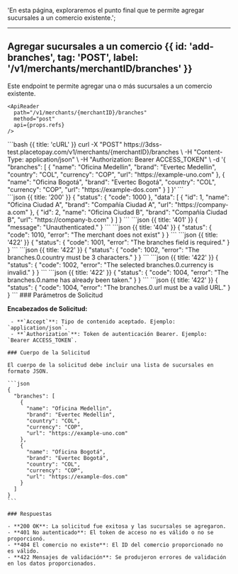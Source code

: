 <MissingTranslationBanner />

  'En esta página, exploraremos el punto final que te permite agregar sucursales a un comercio existente.';


---

## Agregar sucursales a un comercio {{ id: 'add-branches', tag: 'POST', label: '/v1/merchants/merchantID/branches' }}

<Row>
  <Col>
    Este endpoint te permite agregar una o más sucursales a un comercio existente.

    <ApiReader
      path="/v1/merchants/{merchantID}/branches"
      method="post"
      api={props.refs}
    />
  </Col>
</Row>

<Row>
  <Col>
    <CodeGroup title="Solicitud" tag="POST" label="/v1/merchants/{merchantID}/branches">
    ```bash {{ title: 'cURL' }}
    curl -X "POST" https://3dss-test.placetopay.com/v1/merchants/{merchantID}/branches \
      -H "Content-Type: application/json" \
      -H "Authorization: Bearer ACCESS_TOKEN" \
      -d '{
          "branches": [
            {
              "name": "Oficina Medellin",
              "brand": "Evertec Medellin",
              "country": "COL",
              "currency": "COP",
              "url": "https://example-uno.com"
            },
            {
              "name": "Oficina Bogotá",
              "brand": "Evertec Bogotá",
              "country": "COL",
              "currency": "COP",
              "url": "https://example-dos.com"
            }
          ]
      }'
    ```
    </CodeGroup>
  </Col>
</Row>

<Row>
  <Col>
    <ApiReader
      path="/v1/merchants/{merchantID}/branches"
      method="post"
      type="response"
      api={props.refs}
    />
  </Col>

  <Col sticky>
    <br />
    <CodeGroup title="Respuesta">
    ```json {{ title: '200' }}
    {
      "status": {
        "code": 1000
      },
      "data": [
        {
          "id": 1,
          "name": "Oficina Ciudad A",
          "brand": "Compañía Ciudad A",
          "url": "https://company-a.com"
        },
        {
          "id": 2,
          "name": "Oficina Ciudad B",
          "brand": "Compañía Ciudad B",
          "url": "https://company-b.com"
        }
      ]
    }
    ```
    ```json {{ title: '401' }}
    {
      "message": "Unauthenticated."
    }
    ```
    ```json {{ title: '404' }}
    {
      "status": {
        "code": 1010,
        "error": "The merchant does not exist"
      }
    }
    ```
    ```json {{ title: '422' }}
    {
      "status": {
        "code": 1001,
        "error": "The branches field is required."
      }
    }
    ```
    ```json {{ title: '422' }}
    {
      "status": {
        "code": 1002,
        "error": "The branches.0.country must be 3 characters."
      }
    }
    ```
    ```json {{ title: '422' }}
    {
      "status": {
        "code": 1002,
        "error": "The selected branches.0.currency is invalid."
      }
    }
    ```
    ```json {{ title: '422' }}
    {
      "status": {
        "code": 1004,
        "error": "The branches.0.name has already been taken."
      }
    }
    ```
    ```json {{ title: '422' }}
    {
      "status": {
        "code": 1004,
        "error": "The branches.0.url must be a valid URL."
      }
    }
    ```
    </CodeGroup>
  </Col>
</Row>

<Row>
  <Col>
    ### Parámetros de Solicitud

 **Encabezados de Solicitud:**

     - **`Accept`**: Tipo de contenido aceptado. Ejemplo: `application/json`.
     - **`Authorization`**: Token de autenticación Bearer. Ejemplo: `Bearer ACCESS_TOKEN`.

    ### Cuerpo de la Solicitud

    El cuerpo de la solicitud debe incluir una lista de sucursales en formato JSON.

    ```json
    {
      "branches": [
        {
          "name": "Oficina Medellin",
          "brand": "Evertec Medellin",
          "country": "COL",
          "currency": "COP",
          "url": "https://example-uno.com"
        },
        {
          "name": "Oficina Bogotá",
          "brand": "Evertec Bogotá",
          "country": "COL",
          "currency": "COP",
          "url": "https://example-dos.com"
        }
      ]
    }
    ```

    ### Respuestas

    - **200 OK**: La solicitud fue exitosa y las sucursales se agregaron.
    - **401 No autenticado**: El token de acceso no es válido o no se proporcionó.
    - **404 El comercio no existe**: El ID del comercio proporcionado no es válido.
    - **422 Mensajes de validación**: Se produjeron errores de validación en los datos proporcionados.

  </Col>
</Row>
